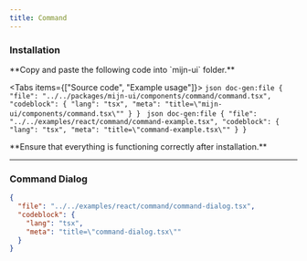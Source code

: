 ```yaml
---
title: Command
---
```



<ComponentPreview>
  <CommandExample />
</ComponentPreview>

### Installation

<Steps>
  <Step>
  **Copy and paste the following code into `mijn-ui` folder.**

  <Tabs items={["Source code", "Example usage"]}>
    <Tab value="Source code">
        ```json doc-gen:file
          {
            "file": "../../packages/mijn-ui/components/command/command.tsx",
            "codeblock": {
              "lang": "tsx",
              "meta": "title=\"mijn-ui/components/command.tsx\""
            }
          }
        ```
    </Tab>
    <Tab value="Example usage">
        ```json doc-gen:file
          {
            "file": "../../examples/react/command/command-example.tsx",
            "codeblock": {
              "lang": "tsx",
              "meta": "title=\"command-example.tsx\""
            }
          }
        ```
    </Tab>
  </Tabs>  
  </Step>
  
  <Step>
  **Ensure that everything is functioning correctly after installation.**
  </Step>
</Steps>

---

### Command Dialog

<ComponentPreview>
  <CommandDialogExample />
</ComponentPreview>

```json doc-gen:file
{
  "file": "../../examples/react/command/command-dialog.tsx",
  "codeblock": {
    "lang": "tsx",
    "meta": "title=\"command-dialog.tsx\""
  }
}
```
